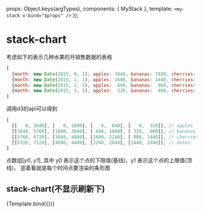 

<Meta title="D3/stack" component={MyStack} argTypes={{}} />

  props: Object.keys(argTypes),
  components: { MyStack },
  template: `<my-stack v-bind="$props" />`
});

# stack-chart
考虑如下的表示几种水果的月销售数据的表格
```js
[
  {month: new Date(2015, 0, 1), apples: 3840, bananas: 1920, cherries: 960, dates: 400},
  {month: new Date(2015, 1, 1), apples: 1600, bananas: 1440, cherries: 960, dates: 400},
  {month: new Date(2015, 2, 1), apples:  640, bananas:  960, cherries: 640, dates: 400},
  {month: new Date(2015, 3, 1), apples:  320, bananas:  480, cherries: 640, dates: 400}
]
```
调用d3的api可以得到

```js
[
  [[   0, 3840], [   0, 1600], [   0,  640], [   0,  320]], // apples
  [[3840, 5760], [1600, 3040], [ 640, 1600], [ 320,  800]], // bananas
  [[5760, 6720], [3040, 4000], [1600, 2240], [ 800, 1440]], // cherries
  [[6720, 7120], [4000, 4400], [2240, 2640], [1440, 1840]], // dates
]
```

点数组[*y0*, *y1*], 其中 y0 表示这个点的下限值(基线)，y1 表示这个点的上限值(顶线)， 竖着看就是每个时间点要渲染的条形图

## stack-chart(不显示刷新下)
<Canvas>
  <Story
    name="默认"
    args={{
      n: 1,
    }}
  >
    {Template.bind({})}
  </Story>
</Canvas>

<ArgsTable story="默认" />
